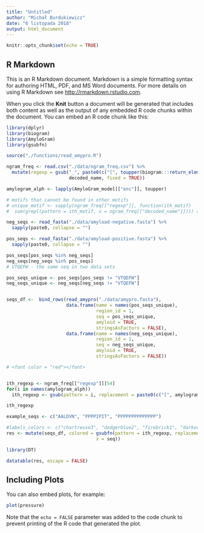 ```yaml
---
title: "Untitled"
author: "Michał Burdukiewicz"
date: "6 listopada 2018"
output: html_document
---
```


```r
knitr::opts_chunk$set(echo = TRUE)
```

## R Markdown

This is an R Markdown document. Markdown is a simple formatting syntax for authoring HTML, PDF, and MS Word documents. For more details on using R Markdown see <http://rmarkdown.rstudio.com>.

When you click the **Knit** button a document will be generated that includes both content as well as the output of any embedded R code chunks within the document. You can embed an R code chunk like this:

```r
library(dplyr)
library(biogram)
library(AmyloGram)
library(gsubfn)

source("./functions/read_amypro.R")

ngram_freq <- read.csv("./data/ngram_freq.csv") %>% 
  mutate(regexp = gsub("_", paste0(c("[", toupper(biogram:::return_elements("prot")), "]"), collapse = ""), 
                       decoded_name, fixed = TRUE))

amylogram_alph <- lapply(AmyloGram_model[["enc"]], toupper)

# motifs that cannot be found in other motifs
# unique_motif <- sapply(ngram_freq[["regexp"]], function(ith_motif) 
#  sum(grepl(pattern = ith_motif, x = ngram_freq[["decoded_name"]]))) == 1

neg_seqs <- read_fasta("./data/amyload-negative.fasta") %>% 
  sapply(paste0, collapse = "")

pos_seqs <- read_fasta("./data/amyload-positive.fasta") %>% 
  sapply(paste0, collapse = "")

pos_seqs[pos_seqs %in% neg_seqs]
neg_seqs[neg_seqs %in% pos_seqs]
# VTQEFW - the same seq in two data sets

pos_seqs_unique <- pos_seqs[pos_seqs != "VTQEFW"]
neg_seqs_unique <- neg_seqs[neg_seqs != "VTQEFW"]


seqs_df <-  bind_rows(read_amypro("./data/amypro.fasta"), 
                      data.frame(name = names(pos_seqs_unique),
                                 region_id = 1,
                                 seq = pos_seqs_unique,
                                 amyloid = TRUE, 
                                 stringsAsFactors = FALSE),
                      data.frame(name = names(neg_seqs_unique),
                                 region_id = 1,
                                 seq = neg_seqs_unique,
                                 amyloid = TRUE, 
                                 stringsAsFactors = FALSE))

# <font color = "red"></font>


ith_regexp <- ngram_freq[["regexp"]][54]
for(i in names(amylogram_alph))
  ith_regexp <- gsub(pattern = i, replacement = paste0(c("[", amylogram_alph[[i]], "]"), collapse = ""), x = ith_regexp)

ith_regexp

example_seqs <- c("AALDVN", "PPPPIPIT", "PPPPPPPPPPPPPP")

#labels_colors <- c("chartreuse3", "dodgerblue2", "firebrick1", "darkorange", "darkseagreen4", "darkorchid3")
res <- mutate(seqs_df, colored = gsubfn(pattern = ith_regexp, replacement = function(x) paste0('<font color = "red">', x, "</font>"), 
                                 x = seq))

library(DT)

datatable(res, escape = FALSE)

```

## Including Plots

You can also embed plots, for example:

```r
plot(pressure)
```

Note that the `echo = FALSE` parameter was added to the code chunk to prevent printing of the R code that generated the plot.
